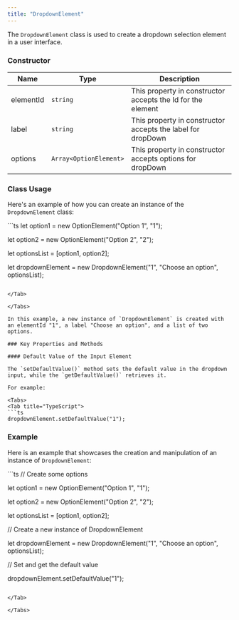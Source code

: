 ```yaml
---
title: "DropdownElement"
---
```


The `DropdownElement` class is used to create a dropdown selection element in a user interface.

### Constructor

| Name      | Type                   | Description                                                 |
| --------- | ---------------------- | ----------------------------------------------------------- |
| elementId | `string`               | This property in constructor accepts the Id for the element |
| label     | `string`               | This property in constructor accepts the label for dropDown |
| options   | `Array<OptionElement>` | This property in constructor accepts options for dropDown   |

### Class Usage

Here's an example of how you can create an instance of the `DropdownElement` class:

<Tabs>
<Tab title="TypeScript">
```ts
let option1 = new OptionElement("Option 1", "1");

let option2 = new OptionElement("Option 2", "2");

let optionsList = [option1, option2];

let dropdownElement = new DropdownElement("1", "Choose an option", optionsList);
```

</Tab>

</Tabs>

In this example, a new instance of `DropdownElement` is created with an elementId "1", a label "Choose an option", and a list of two options.

### Key Properties and Methods

#### Default Value of the Input Element

The `setDefaultValue()` method sets the default value in the dropdown input, while the `getDefaultValue()` retrieves it.

For example:

<Tabs>
<Tab title="TypeScript">
```ts
dropdownElement.setDefaultValue("1");
```

</Tab>

</Tabs>

### Example

Here is an example that showcases the creation and manipulation of an instance of `DropdownElement`:

<Tabs>
<Tab title="TypeScript">
```ts
// Create some options

let option1 = new OptionElement("Option 1", "1");

let option2 = new OptionElement("Option 2", "2");

let optionsList = [option1, option2];

// Create a new instance of DropdownElement

let dropdownElement = new DropdownElement("1", "Choose an option", optionsList);

// Set and get the default value

dropdownElement.setDefaultValue("1");
```

</Tab>

</Tabs>
